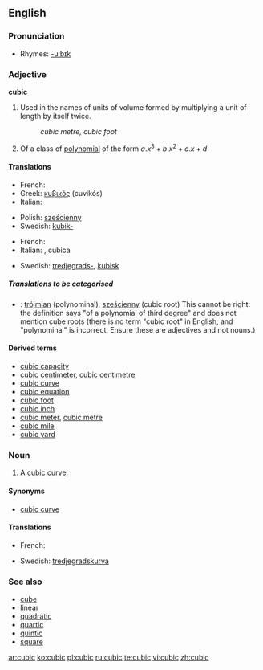 ==English==

===Pronunciation===
*Rhymes: [[Rhymes:English:-uːbɪk|-uːbɪk]]

===Adjective===
'''cubic''' {{notcomp}}

#{{geometry}} Used in the names of units of volume formed by multiplying a unit of length by itself twice. <!--note: this is correct; although there are three factors, there are only two multiplications-->
#:''cubic metre, cubic foot''
# {{alggeom}} Of a class of [[polynomial]] of the form <math> a.x^3 + b.x^2 + c.x + d </math>

====Translations====
{{trans-top|in the name of units of volume}}
*French: {{t|fr|cube}}
*Greek: [[κυβικός]] (cuvikós) 
*Italian: {{t|it|cubo}}
{{trans-mid}}
*Polish: [[sześcienny]]
*Swedish: [[kubik-]]
{{trans-bottom}}

{{trans-top|of a polynomial of third degree}}
*French: {{t|fr|cubique}}
*Italian: {{t|it|cubico}} {{m}}, cubica {{f}}
{{trans-mid}}
*Swedish: [[tredjegrads-]], [[kubisk]]
{{trans-bottom}}

=====Translations to be categorised=====
{{checktrans}}
*{{ttbc|Polish}}: [[trójmian]] (polynominal), [[sześcienny]] (cubic root) This cannot be right: the definition says "of a polynomial of third degree" and does not mention cube roots (there is no term "cubic root" in English, and "polynominal" is incorrect. Ensure these are adjectives and not nouns.)

====Derived terms====
*[[cubic capacity]]
*[[cubic centimeter]], [[cubic centimetre]]
*[[cubic curve]]
*[[cubic equation]]
*[[cubic foot]]
*[[cubic inch]]
*[[cubic meter]], [[cubic metre]]
*[[cubic mile]]
*[[cubic yard]]

===Noun===
{{en-noun}}

# {{alggeom}} A [[cubic curve]].

====Synonyms====
*[[cubic curve]]

====Translations====
{{trans-top|cubic curve}}
*French: {{t|fr|cubique|f}}
{{trans-mid}}
*Swedish: [[tredjegradskurva]] {{c}}
{{trans-bottom}}

===See also===
*[[cube]]
*[[linear]]
*[[quadratic]]
*[[quartic]]
*[[quintic]]
*[[square]]

[[ar:cubic]]
[[ko:cubic]]
[[pl:cubic]]
[[ru:cubic]]
[[te:cubic]]
[[vi:cubic]]
[[zh:cubic]]